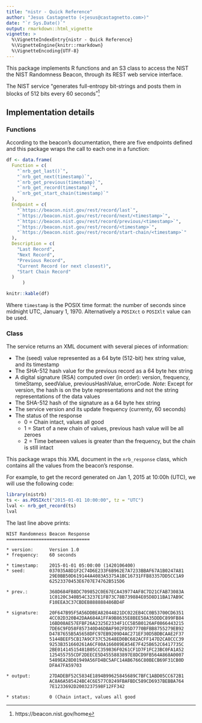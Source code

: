 ```yaml
---
title: "nistr - Quick Reference"
author: "Jesus Castagnetto (<jesus@castagnetto.com>)"
date: "`r Sys.Date()`"
output: rmarkdown::html_vignette
vignette: >
  %\VignetteIndexEntry{nistr - Quick Reference}
  %\VignetteEngine{knitr::rmarkdown}
  %\VignetteEncoding{UTF-8}
---
```


This package implements R functions and an S3 class to access the
NIST the NIST Randomness Beacon, through its REST web service interface.

The NIST service <q>generates full-entropy bit-strings and posts them in blocks
of 512 bits every 60 seconds</q>^[https://beacon.nist.gov/home]

## Implementation details

### Functions

According to the beacon's documentation, there are five endpoints defined and
this package wraps the call to each one in a function:

```r

df <- data.frame(
  Function = c(
    "`nrb_get_last()`",
    "`nrb_get_next(timestamp)`",
    "`nrb_get_previous(timestamp)`",
    "`nrb_get_record(timestamp)`",
    "`nrb_get_start_chain(timestamp)`"
  ),
  Endpoint = c(
    "`https://beacon.nist.gov/rest/record/last`",
    "`https://beacon.nist.gov/rest/record/next/<timestamp>`",
    "`https://beacon.nist.gov/rest/record/previous/<timestamp>`",
    "`https://beacon.nist.gov/rest/record/<timestamp>`",
    "`https://beacon.nist.gov/rest/record/start-chain/<timestamp>`"
  ),
  Description = c(
    "Last Record",
    "Next Record",
    "Previous Record",
    "Current Record (or next closest)",
    "Start Chain Record"
  )
      )

knitr::kable(df)
```

Where `timestamp` is the POSIX time format: the number of seconds since midnight
UTC, January 1, 1970. Alternatively a `POSIXct` o `POSIXlt` value can be used.

### Class

The service returns an XML document with several pieces of information:

- The (seed) value represented as a 64 byte (512-bit) hex string value, and its timestamp
- The SHA-512 hash value for the previous record as a 64 byte hex string
- A digital signature (RSA) computed over (in order): version, frequency, timeStamp, seedValue, previousHashValue, errorCode. *Note*: Except for version, the hash is on the byte representations and not the string representations of the data values
- The SHA-512 hash of the signature as a 64 byte hex string
- The service version and its update frequency (currenty, 60 seconds)
- The status of the response
    - 0 = Chain intact, values all good
    - 1 = Start of a new chain of values, previous hash value will be all zeroes
    - 2 = Time between values is greater than the frequency, but the chain is still intact

This package wraps this XML document in the `nrb_response` class, which contains all
the values from the beacon's response.

For example, to get the record generated on Jan 1, 2015 at 10:00h (UTC), we will
use the following code:

```r
library(nistrb)
ts <- as.POSIXct("2015-01-01 10:00:00", tz = "UTC")
lval <- nrb_get_record(ts)
lval
```

The last line above prints:

```
NIST Randomness Beacon Response
===============================

* version:      Version 1.0
* frequency:    60 seconds

* timestamp:    2015-01-01 05:00:00 (1420106400)
* seed:         037035A8D1F2C74D6E233F6B962E7A7233BBAF67A1B0247A81
                29E0BB50D619144A4083A5375A1BC16731FFB83357DD5CC1A9
                62523370453E6707E74762B515D6
                
* prev.:        368D684FB8DC709852C0E67ECA439774AF8C7D21CFAB73083A
                1C0120C340B54C3237E1FB73C78B739884E05D8D11BA17AB9C
                F10EEA3C37CBDEB888888486BD4F
                
* signature:    20F647B95F5A56DDBEA82044821DC022EB4CC0B53700CD6351
                4CC02D320B42DAA684A1FFA9B8635E8BEE58A35DDDC899FB84
                16BD08AE57EFBF26A2325E2334F1CC5B5B0126AF0866443215
                7DE6C9FD58F857340D46DBAF902FD5D7770BFBB8755279EB92
                D4787655B5A5658DFC97EB9209D4AC271EF30D5BDBCAAE2F37
                5144BEEF5CB17A9CF37C52648ED0BC682ACFF147D2CA8CCC39
                9253B351660261A6CF80A166089EA54E7F425B652C6417735C
                2BE01414515481B05CC359836F0261CF1D7F1FC23BC0FA1A52
                125455755CDF2DEECE5D4555883897E8DCD9FB564A868A0007
                5489EA28D01949A56FD4BC5AFC14AB6766C80BECB69F31CB0D
                DFA47FA59703
                
* output:       27DADEBF52C5834E1894B99625845689C7BFC1ABD05CC672B1
                AC8A6A585424BC4C6E577C0249FBAFBDC589CD6937BEBBA764
                7E1233692D2003237598F12FF342
                
* status:       0 (Chain intact, values all good
```

